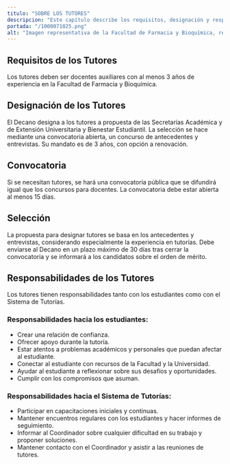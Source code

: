 ```yaml
---
titulo: "SOBRE LOS TUTORES"
descripcion: "Este capítulo describe los requisitos, designación y responsabilidades de los tutores en el sistema de tutorías de la Facultad."
portada: "/1000071025.png"
alt: "Imagen representativa de la Facultad de Farmacia y Bioquímica, relacionada sobre los tutores."
---
```


## Requisitos de los Tutores

Los tutores deben ser docentes auxiliares con al menos 3 años de experiencia en la Facultad de Farmacia y Bioquímica.

## Designación de los Tutores

El Decano designa a los tutores a propuesta de las Secretarías Académica y de Extensión Universitaria y Bienestar Estudiantil. La selección se hace mediante una convocatoria abierta, un concurso de antecedentes y entrevistas. Su mandato es de 3 años, con opción a renovación.

## Convocatoria

Si se necesitan tutores, se hará una convocatoria pública que se difundirá igual que los concursos para docentes. La convocatoria debe estar abierta al menos 15 días.

## Selección

La propuesta para designar tutores se basa en los antecedentes y entrevistas, considerando especialmente la experiencia en tutorías. Debe enviarse al Decano en un plazo máximo de 30 días tras cerrar la convocatoria y se informará a los candidatos sobre el orden de mérito.

## Responsabilidades de los Tutores

Los tutores tienen responsabilidades tanto con los estudiantes como con el Sistema de Tutorías.

### Responsabilidades hacia los estudiantes:

- Crear una relación de confianza.
- Ofrecer apoyo durante la tutoría.
- Estar atentos a problemas académicos y personales que puedan afectar al estudiante.
- Conectar al estudiante con recursos de la Facultad y la Universidad.
- Ayudar al estudiante a reflexionar sobre sus desafíos y oportunidades.
- Cumplir con los compromisos que asuman.

### Responsabilidades hacia el Sistema de Tutorías:

- Participar en capacitaciones iniciales y continuas.
- Mantener encuentros regulares con los estudiantes y hacer informes de seguimiento.
- Informar al Coordinador sobre cualquier dificultad en su trabajo y proponer soluciones.
- Mantener contacto con el Coordinador y asistir a las reuniones de tutores.
